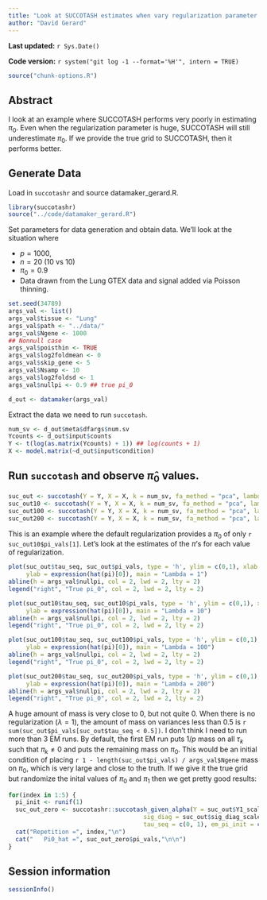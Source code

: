 ```yaml
---
title: "Look at SUCCOTASH estimates when vary regularization parameter."
author: "David Gerard"
---
```


**Last updated:** `r Sys.Date()`

**Code version:** `r system("git log -1 --format='%H'", intern = TRUE)`

```r
source("chunk-options.R")
```

## Abstract
I look at an example where SUCCOTASH performs very poorly in estimating $\pi_0$. Even when the regularization parameter is huge, SUCCOTASH will still underestimate $\pi_0$. If we provide the true grid to SUCCOTASH, then it performs better.

## Generate Data

Load in `succotashr` and source datamaker_gerard.R.
```r
library(succotashr)
source("../code/datamaker_gerard.R")
```

Set parameters for data generation and obtain data. We'll look at the situation where

* $p = 1000$,
* $n = 20$ (10 vs 10)
* $\pi_0 = 0.9$
* Data drawn from the Lung GTEX data and signal added via Poisson thinning.
```r
set.seed(34789)
args_val <- list()
args_val$tissue <- "Lung"
args_val$path <- "../data/"
args_val$Ngene <- 1000
## Nonnull case
args_val$poisthin <- TRUE
args_val$log2foldmean <- 0
args_val$skip_gene <- 5
args_val$Nsamp <- 10
args_val$log2foldsd <- 1
args_val$nullpi <- 0.9 ## true pi_0

d_out <- datamaker(args_val)
```

Extract the data we need to run `succotash`.
```r
num_sv <- d_out$meta$dfargs$num.sv
Ycounts <- d_out$input$counts
Y <- t(log(as.matrix(Ycounts) + 1)) ## log(counts + 1)
X <- model.matrix(~d_out$input$condition)
```

## Run `succotash` and observe $\hat{\pi}_0$ values.

```r
suc_out <- succotash(Y = Y, X = X, k = num_sv, fa_method = "pca", lambda0 = 1, num_em_runs = 3) ## no regularization
suc_out10 <- succotash(Y = Y, X = X, k = num_sv, fa_method = "pca", lambda0 = 10, num_em_runs = 3) ## no regularization
suc_out100 <- succotash(Y = Y, X = X, k = num_sv, fa_method = "pca", lambda0 = 100, num_em_runs = 3) ## no regularization
suc_out200 <- succotash(Y = Y, X = X, k = num_sv, fa_method = "pca", lambda0 = 200, num_em_runs = 3) ## no regularization
```

This is an example where the default regularization provides a $\pi_0$ of only `r suc_out10$pi_vals[1]`. Let's look at the estimates of the $\pi$'s for each value of regularization.
```r
plot(suc_out$tau_seq, suc_out$pi_vals, type = 'h', ylim = c(0,1), xlab = expression(tau^2),
     ylab = expression(hat(pi)[0]), main = "Lambda = 1")
abline(h = args_val$nullpi, col = 2, lwd = 2, lty = 2)
legend("right", "True pi_0", col = 2, lwd = 2, lty = 2)

plot(suc_out10$tau_seq, suc_out10$pi_vals, type = 'h', ylim = c(0,1), xlab = expression(tau^2),
     ylab = expression(hat(pi)[0]), main = "Lambda = 10")
abline(h = args_val$nullpi, col = 2, lwd = 2, lty = 2)
legend("right", "True pi_0", col = 2, lwd = 2, lty = 2)

plot(suc_out100$tau_seq, suc_out100$pi_vals, type = 'h', ylim = c(0,1), xlab = expression(tau^2),
     ylab = expression(hat(pi)[0]), main = "Lambda = 100")
abline(h = args_val$nullpi, col = 2, lwd = 2, lty = 2)
legend("right", "True pi_0", col = 2, lwd = 2, lty = 2)

plot(suc_out200$tau_seq, suc_out200$pi_vals, type = 'h', ylim = c(0,1), xlab = expression(tau^2),
     ylab = expression(hat(pi)[0]), main = "Lambda = 200")
abline(h = args_val$nullpi, col = 2, lwd = 2, lty = 2)
legend("right", "True pi_0", col = 2, lwd = 2, lty = 2)
```


A huge amount of mass is very close to 0, but not quite 0. When there is no regularization ($\lambda = 1$), the amount
of mass on variances less than 0.5 is `r sum(suc_out$pi_vals[suc_out$tau_seq < 0.5])`. I don't think I need to run more than 3 EM runs. By default, the first EM run puts $1/p$ mass on all $\tau_k$ such that $\pi_k \neq 0$ and puts the remaining mass on $\pi_0$. This would be an initial condition of placing `r 1 - length(suc_out$pi_vals) / args_val$Ngene` mass on $\pi_0$, which is very large and close to the truth. If we give it the true grid but randomize the inital values of $\pi_0$ and $\pi_1$ then we get pretty good results:

```r
for(index in 1:5) {
  pi_init <- runif(1)
  suc_out_zero <- succotashr::succotash_given_alpha(Y = suc_out$Y1_scaled, alpha = suc_out$alpha_scaled, 
                                      sig_diag = suc_out$sig_diag_scaled, num_em_runs = 10, 
                                      tau_seq = c(0, 1), em_pi_init = c(pi_init, 1 - pi_init))
  cat("Repetition =", index,"\n")
  cat("   Pi0_hat =", suc_out_zero$pi_vals,"\n\n")
}
```


## Session information

```r
sessionInfo()
```
